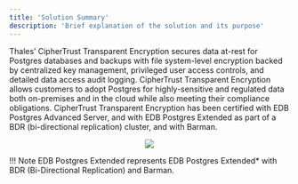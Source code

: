 ```yaml
---
title: 'Solution Summary'
description: 'Brief explanation of the solution and its purpose'
---
```



Thales’ CipherTrust Transparent Encryption secures data at-rest for Postgres databases and backups
with file system-level encryption backed by centralized key management, privileged user access controls, and
detailed data access audit logging. CipherTrust Transparent Encryption allows customers to adopt Postgres
for highly-sensitive and regulated data both on-premises and in the cloud while also meeting their compliance
obligations. CipherTrust Transparent Encryption has been certified with EDB Postgres Advanced Server,
and with EDB Postgres Extended as part of a BDR (bi-directional replication) cluster, and with Barman.

<p align="center">
  <img  src="Images/SolutionSummary.jpg.png">
</p>



!!! Note
    EDB Postgres Extended represents EDB Postgres Extended* with BDR (Bi-Directional Replication) and Barman.
